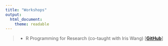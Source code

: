 ```yaml
---
title: "Workshops"
output: 
  html_document: 
    theme: readable
---
```


> * R Programming for Research (co-taught with Iris Wang) [[**GitHub**](https://github.com/nmmichalak/R_programming_for_research)]
